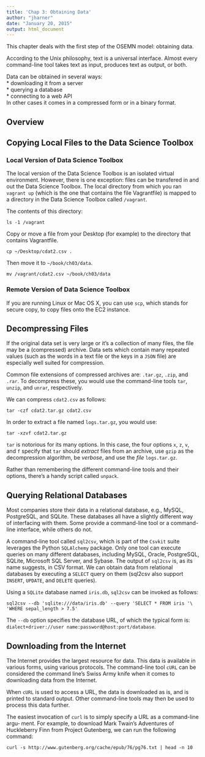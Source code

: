 ```yaml
---
title: 'Chap 3: Obtaining Data'
author: "jharner"
date: "January 20, 2015"
output: html_document
---
```


This chapter deals with the first step of the OSEMN model: obtaining data.

According to the Unix philosophy, text is a universal interface. Almost every command-line tool takes text as input, produces text as output, or both. 

Data can be obtained in several ways:  
* downloading it from a server  
* querying a database  
* connecting to a web API  
In other cases it comes in a compressed form or in a binary format.  

## Overview

## Copying Local Files to the Data Science Toolbox

### Local Version of Data Science Toolbox

The local version of the Data Science Toolbox is an isolated virtual environment. However, there is one exception: files can be transfered in and out the Data Science Toolbox. The local directory from which you ran `vagrant up` (which is the one that contains the file Vagrantfile) is mapped to a directory in the Data Science Toolbox called `/vagrant`.

The contents of this directory:
```
ls -1 /vagrant
```
Copy or move a file from your Desktop (for example) to the directory that contains Vagrantfile.
```
cp ~/Desktop/cdat2.csv .
```
Then move it to `~/book/ch03/data`.
```
mv /vagrant/cdat2.csv ~/book/ch03/data
```

### Remote Version of Data Science Toolbox

If you are running Linux or Mac OS X, you can use `scp`, which stands for secure copy, to copy files onto the EC2 instance.

## Decompressing Files

If the original data set is very large or it’s a collection of many files, the file may be a (compressed) archive. Data sets which contain many repeated values (such as the words in a text file or the keys in a `JSON` file) are especially well suited for compression.

Common file extensions of compressed archives are: `.tar.gz`, `.zip`, and `.rar`. To decompress these, you would use the command-line tools `tar`, `unzip`, and `unrar`, respectively.

We can compress `cdat2.csv` as follows:
```
tar -czf cdat2.tar.gz cdat2.csv
```

In order to extract a file named `logs.tar.gz`, you would use:
```
tar -xzvf cdat2.tar.gz
```
`tar` is notorious for its many options. In this case, the four options `x`, `z`, `v`, and `f` specify that `tar` should *extract* files from an archive, use `gzip` as the decompression algorithm, be *verbose*, and use the *file* `logs.tar.gz`.

Rather than remembering the different command-line tools and their options, there’s a handy script called `unpack`.

## Querying Relational Databases

Most companies store their data in a relational database, e.g., MySQL, PostgreSQL, and SQLite. These databases all have a slightly different way of interfacing with them. Some provide a command-line tool or a command-line interface, while others do not.

A command-line tool called `sql2csv`, which is part of the `Csvkit` suite leverages the Python `SQLAlchemy` package. Only one tool can execute queries on many different databases, including MySQL, Oracle, PostgreSQL, SQLite, Microsoft SQL Server, and Sybase. The output of `sql2csv` is, as its name suggests, in CSV format. We can obtain data from relational databases by executing a `SELECT` query on them (sql2csv also support `INSERT`, `UPDATE`, and `DELETE` queries).

Using a `SQLite` database named `iris.db`, `sql2csv` can be invoked as follows:
```
sql2csv --db 'sqlite:///data/iris.db' --query 'SELECT * FROM iris '\
'WHERE sepal_length > 7.5'
```
The `--db` option specifies the database URL, of which the typical form is:   
`dialect+driver://user name:password@host:port/database`.

## Downloading from the Internet

The Internet provides the largest resource for data. This data is available in various forms, using various protocols. The command-line tool `cURL` can be considered the command line’s Swiss Army knife when it comes to downloading data from the Internet.

When `cURL` is used to access a URL, the data is downloaded as is, and is printed to standard output. Other command-line tools may then be used to process this data further.

The easiest invocation of `curl` is to simply specify a URL as a command-line argu‐ ment. For example, to download Mark Twain’s Adventures of Huckleberry Finn from Project Gutenberg, we can run the following command:
```
curl -s http://www.gutenberg.org/cache/epub/76/pg76.txt | head -n 10
```




